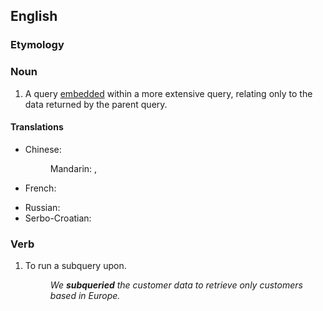 ==English==

===Etymology===
{{prefix|sub|query|lang=en}}

===Noun===
{{en-noun|subqueries}}

# {{lb|en|databases}} A query [[embed]]ded within a more extensive query, relating only to the data returned by the parent query.

====Translations====
{{trans-top|embedded query}}
* Chinese:
*: Mandarin: {{t|cmn|子查詢|sc=Hani}}, {{t|cmn|子查询|tr=zǐcháxún|sc=Hani}}
* French: {{t+|fr|sous-requête|f}}
{{trans-mid}}
* Russian: {{t+|ru|подзапро́с|m}}
* Serbo-Croatian: {{t|sh|podupit|m}}
{{trans-bottom}}

===Verb===
{{en-verb|subqueries|subquerying|subqueried}}

# {{lb|en|databases|transitive}} To run a subquery upon.
#: ''We '''subqueried''' the customer data to retrieve only customers based in Europe.''